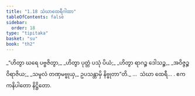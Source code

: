 ```yaml
---
title: "1.18 သံဃာထေရီဂါထာ"
tableOfContents: false
sidebar:
  order: 18
type: "tipitaka"
basket: "su"
book: "th2"
---
```



<DynamicBreadcrumb />

<Division number="18" book="th2" e="ch" v="19" p="380">

<Paragraph number="36" type="verses" book="th2">
_“ဟိတွာ ဃရေ ပဗ္ဗဇိတွာ,_  
_ဟိတွာ ပုတ္တံ ပသုံ ပိယံ;_  
_ဟိတွာ ရာဂဉ္စ ဒေါသဉ္စ,_  
_အဝိဇ္ဇဉ္စ ဝိရာဇိယ;_  
_သမူလံ တဏှမဗ္ဗုယှ,_  
ဥပသန္တာမှိ နိဗ္ဗုတာ”တိ._  


</Paragraph>
</Division>

<Paragraph number="37" type="center" book="th2">
…  သံဃာ ထေရီ… .



</Paragraph>

<Paragraph number="38" type="center" book="th2">
ဧကကနိပါတော နိဋ္ဌိတော.
</Paragraph>